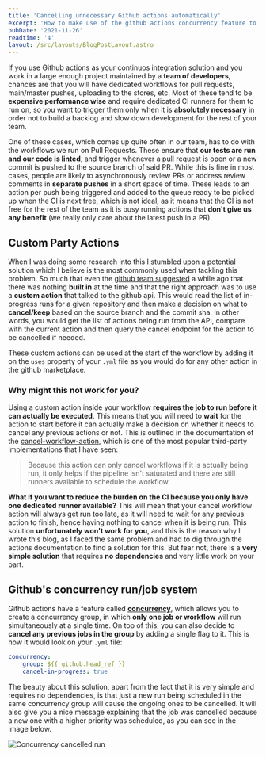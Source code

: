 ```yaml
---
title: 'Cancelling unnecessary Github actions automatically'
excerpt: 'How to make use of the github actions concurrency feature to cancel unnecessary runs automatically. Talking about a real-world example and a tale of two approaches, and why I decided to implement it the way I did.'
pubDate: '2021-11-26'
readtime: '4'
layout: /src/layouts/BlogPostLayout.astro
---
```


If you use Github actions as your continuos integration solution and you work in a large enough project maintained by a **team of developers**, chances are that you will have dedicated workflows for pull requests, main/master pushes, uploading to the stores, etc. Most of these tend to be **expensive performance wise** and require dedicated CI runners for them to run on, so you want to trigger them only when it is **absolutely necessary** in order not to build a backlog and slow down development for the rest of your team.

One of these cases, which comes up quite often in our team, has to do with the workflows we run on Pull Requests. These ensure that **our tests are run and our code is linted**, and trigger whenever a pull request is open or a new commit is pushed to the source branch of said PR. While this is fine in most cases, people are likely to asynchronously review PRs or address review comments in **separate pushes** in a short space of time. These leads to an action per push being triggered and added to the queue ready to be picked up when the CI is next free, which is not ideal, as it means that the CI is not free for the rest of the team as it is busy running actions that **don't give us any benefit** (we really only care about the latest push in a PR).

## Custom Party Actions

When I was doing some research into this I stumbled upon a potential solution which I believe is the most commonly used when tackling this problem. So much that even the [github team suggested](https://github.community/t/github-actions-cancel-redundant-builds-not-solved/16025/31) a while ago that there was nothing **built in** at the time and that the right approach was to use a **custom action** that talked to the github api. This would read the list of in-progress runs for a given repository and then make a decision on what to **cancel/keep** based on the source branch and the commit sha. In other words, you would get the list of actions being run from the API, compare with the current action and then query the cancel endpoint for the action to be cancelled if needed.

These custom actions can be used at the start of the workflow by adding it on the `uses` property of your `.yml` file as you would do for any other action in the github marketplace.

### Why might this not work for you?

Using a custom action inside your workflow **requires the job to run before it can actually be executed**. This means that you will need to **wait** for the action to start before it can actually make a decision on whether it needs to cancel any previous actions or not. This is outlined in the documentation of the [cancel-workflow-action](https://github.com/marketplace/actions/cancel-workflow-action), which is one of the most popular third-party implementations that I have seen:

> Because this action can only cancel workflows if it is actually being run, it only helps if the pipeline isn't saturated and there are still runners available to schedule the workflow.

**What if you want to reduce the burden on the CI because you only have one dedicated runner available?** This will mean that your cancel workflow action will always get run too late, as it will need to wait for any previous action to finish, hence having nothing to cancel when it is being run. This solution **unfortunately won't work for you**, and this is the reason why I wrote this blog, as I faced the same problem and had to dig through the actions documentation to find a solution for this. But fear not, there is a **very simple solution** that requires **no dependencies** and very little work on your part.

## Github's concurrency run/job system

Github actions have a feature called **[concurrency](https://docs.github.com/en/actions/learn-github-actions/workflow-syntax-for-github-actions#concurrency)**, which allows you to create a concurrency group, in which **only one job or workflow** will run simultaneously at a single time. On top of this, you can also decide to **cancel any previous jobs in the group** by adding a single flag to it. This is how it would look on your `.yml` file:

```yaml:CI.yml
concurrency:
    group: ${{ github.head_ref }}
    cancel-in-progress: true
```

The beauty about this solution, apart from the fact that it is very simple and requires no dependencies, is that just a new run being scheduled in the same concurrency group will cause the ongoing ones to be cancelled. It will also give you a nice message explaining that the job was cancelled because a new one with a higher priority was scheduled, as you can see in the image below.

![Concurrency cancelled run](/assets/posts/cancelling-unnecessary-github-actions-automatically/action-cancelled.png)
